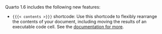 Quarto 1.6 includes the following new features:

- `{{{< contents >}}}` shortcode: Use this shortcode to flexibly rearrange the contents of your document, including moving the results of an executable code cell. See the [documentation for more](/docs/authoring/contents.qmd).
